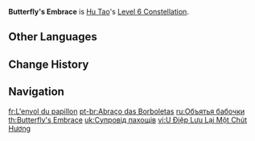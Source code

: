 {{Constellation Infobox
|image       = Constellation Butterfly's Embrace.png
|description = Triggers when Hu Tao's HP drops below 25%, or when she suffers a lethal strike:<br />Hu Tao will not fall as a result of the DMG sustained. Additionally, for the next 10s, all of her Elemental and Physical RES is increased by 200%, her CRIT Rate is increased by 100%, and her [[resistance to interruption]] is greatly increased.<br />This effect triggers automatically when Hu Tao has 1 HP left.<br />Can only occur once every 60s.
|level       = 6
|character   = Hu Tao
|utility1    = Pyro RES Increase
|utility2    = Hydro RES Increase
|utility3    = Anemo RES Increase
|utility4    = Electro RES Increase
|utility5    = Dendro RES Increase
|utility6    = Cryo RES Increase
|utility7    = Geo RES Increase
|utility8    = Physical RES Increase
|utility9    = CRIT Rate
|utility10   = Interruption Resistance
|utility11   = Guaranteed CRIT Hit
|utility12   = Elemental RES Increase
|utility13   = Universal RES Increase
|utility14   = Triggers on Character Death
}}
'''Butterfly's Embrace''' is [[Hu Tao]]'s [[Level 6 Constellation]].

==Other Languages==
{{Other Languages
|en      = Butterfly's Embrace
|zhs     = 幽蝶能留一缕芳
|zhs_rm  = Yōu Dié Néng Liú Yī Lǚ Fāng
|zht     = 幽蝶能留一縷芳
|zht_rm  = Yōu Dié Néng Liú Yī Lǚ Fāng
|zh_tl   = The Ghostly Butterfly Can Leave a Fragrance
|ja      = 冥蝶の抱擁
|ja_rm   = Meichou no Houyou
|ja_tl   = Dark Butterfly's Embrace
|ko      = 나비 잔향
|ko_rm   = Nabi Janhyang
|ko_tl   = Butterfly's Remained Scent
|es      = Último suspiro
|es_tl   = Last Breath
|fr      = L'envol du papillon
|fr_tl   = Butterfly's Flight
|ru      = Объятья бабочки
|ru_tl   = Butterfly's Embrace
|th      = Butterfly's Embrace
|vi      = U Điệp Lưu Lại Một Chút Hương
|vi_tl   = 
|de      = Schmetterlingsduft
|de_tl   = Butterfly Smell
|id      = Butterfly's Embrace
|pt      = Abraço das Borboletas
|pt_tl   = Embrace of the Butterflies
|tr      = Son Nefes
|tr_tl   = 
|it      = L'abbraccio della farfalla
|it_tl   = The Butterfly's Embrace
}}

==Change History==
{{Change History|1.3}}

==Navigation==
{{Talent Navbox|Hu Tao}}

[[fr:L'envol du papillon]]
[[pt-br:Abraço das Borboletas]]
[[ru:Объятья бабочки]]
[[th:Butterfly's Embrace]]
[[uk:Супровід пахощів]]
[[vi:U Điệp Lưu Lại Một Chút Hương]]
